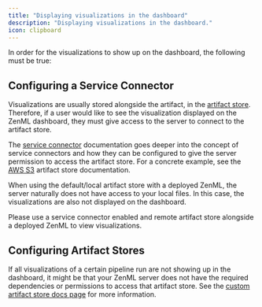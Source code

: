 ```yaml
---
title: "Displaying visualizations in the dashboard"
description: "Displaying visualizations in the dashboard."
icon: clipboard
---
```


In order for the visualizations to show up on the dashboard, the following must be true:

## Configuring a Service Connector

Visualizations are usually stored alongside the artifact, in the [artifact store](/develop/stack-components/artifact-stores). Therefore, if a user would like to see the visualization displayed on the ZenML dashboard, they must give access to the server to connect to the artifact store.

The [service connector](/develop/usage/resource-data-management/auth-management) documentation goes deeper into the concept of service connectors and how they can be configured to give the server permission to access the artifact store. For a concrete example, see the [AWS S3](/develop/stack-components/artifact-stores/s3) artifact store documentation.

<Info>
When using the default/local artifact store with a deployed ZenML, the server naturally does not have access to your local files. In this case, the visualizations are also not displayed on the dashboard.

Please use a service connector enabled and remote artifact store alongside a deployed ZenML to view visualizations.
</Info>

## Configuring Artifact Stores

If all visualizations of a certain pipeline run are not showing up in the dashboard, it might be that your ZenML server does not have the required dependencies or permissions to access that artifact store. See the [custom artifact store docs page](/develop/stack-components/artifact-stores/custom#enabling-artifact-visualizations-with-custom-artifact-stores) for more information.
